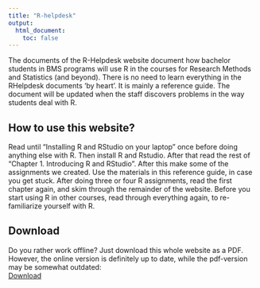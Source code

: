 ```yaml
---
title: "R-helpdesk"
output:
  html_document:
    toc: false
---
```


The documents of the R-Helpdesk website document how bachelor students in BMS programs will use R in the courses for Research Methods and Statistics (and beyond). There is no need to learn everything in the RHelpdesk documents 'by heart'. It is mainly a reference guide. The document will be updated when the staff discovers problems in the way students deal with R. 


## How to use this website?

Read until "Installing R and RStudio on your laptop" once before doing anything else with R. Then install R and Rstudio. After that read the rest of "Chapter 1. Introducing R and RStudio".
After this make some of the assignments we created. Use the materials in this reference guide, in case you get stuck. After doing three or four R assignments, read the first chapter again, and skim through the remainder of the website.
Before you start using R in other courses, read through everything again, to re-familiarize yourself with R.

## Download
Do you rather work offline? Just download this whole website as a PDF. However, the online version is definitely up to date, while the pdf-version may be somewhat outdated:  
<a href="Intro-R-for-RM_DS.pdf" class="btn btn-primary"><i class="fas fa-download"></i> Download</a>
